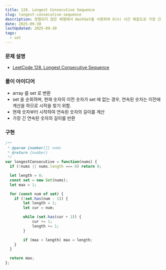 ```yaml
---
title: 128. Longest Consecutive Sequence
slug: longest-consecutive-sequence
description: 정렬되지 않은 배열에서 HashSet을 사용하여 O(n) 시간 복잡도로 가장 긴 연속된 숫자 시퀀스 찾기
date: 2025-09-30
lastUpdated: 2025-09-30
tags:
  - set
---
```


### 문제 설명
* [LeetCode 128. Longest Consecutive Sequence](https://leetcode.com/problems/longest-consecutive-sequence/)


### 풀이 아이디어
* array 를 set 로 변환
* set 을 순회하며, 현재 숫자의 이전 숫자가 set 에 없는 경우, 연속된 숫자는 이전에 계산을 하므로 시작을 찾기 위함.
* 현재 숫자부터 시작하여 연속된 숫자의 길이를 계산
* 가장 긴 연속된 숫자의 길이를 반환

### 구현
```typescript
/**
 * @param {number[]} nums
 * @return {number}
 */
var longestConsecutive = function(nums) {
  if (!nums || nums.length === 0) return 0;

  let length = 0;
  const set = new Set(nums);
  let max = 1;

  for (const num of set) {
    if (!set.has(num - 1)) {
        let length = 1;
        let cur = num;

        while (set.has(cur + 1)) {
            cur += 1;
            length += 1;
        }

        if (max < length) max = length;
    }
  }

  return max;
};
```

